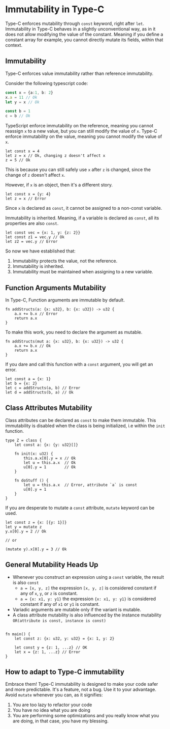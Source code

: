 # Immutability in Type-C
Type-C enforces mutability through `const` keyword, right after `let`. Immutability in Type-C behaves in a slightly unconventional way, as in it does not
allow modifying the value of the constant. Meaning if you define a constant array for example, you cannot directly mutate its fields, within that context.

## Immutability
Type-C enforces value immutability rather than reference immutability.

Consider the following typescript code:

```ts
const x = {a:1, b: 2}
x.a = 11 // Ok
let y = x // Ok

const b = 1
c = b // Ok
```
TypeScript enforce immutability on the reference, meaning you cannot reassign `x` to a new value, but you can still modify the value of `x`.
Type-C enforce immutability on the value, meaning you cannot modify the value of `x`.

```tc
let const x = 4
let z = x // Ok, changing z doesn't affect x
z = 5 // Ok
```

This is because you can still safely use `x` after `z` is changed, since the change of `z` doesn't affect `x`.

However, if `x` is an object, then it's a different story.

```tc
let const x = {y: 4}
let z = x // Error
```
Since `x` is declared as `const`, it cannot be assigned to a non-const variable.

Immutability is inherited. Meaning, if a variable is declared as `const`, all its properties are also `const`.

```tc
let const vec = {x: 1, y: {z: 2}}
let const z1 = vec.y // Ok
let z2 = vec.y // Error
```

So now we have established that:
1. Immutability protects the value, not the reference.
2. Immutability is inherited.
3. Immutability must be maintained when assigning to a new variable.

## Function Arguments Mutability
In Type-C, Function arguments are immutable by default.

```tc
fn addStructs(a: {x: u32}, b: {x: u32}) -> u32 {
    a.x += b.x // Error
    return a.x
}
```

To make this work, you need to declare the argument as mutable.

```tc
fn addStructs(mut a: {x: u32}, b: {x: u32}) -> u32 {
    a.x += b.x // Ok
    return a.x
}
```

If you dare and call this function with a `const` argument, you will get an error.

```tc
let const a = {x: 1}
let b = {x: 2}
let c = addStructs(a, b) // Error
let d = addStructs(b, a) // Ok
```

## Class Attributes Mutability

Class attributes can be declared as `const` to make them immutable. This immutability is disabled when the class is being initialized, i.e within the `init` function.

```tc
type Z = class {
    let const a: {x: {y: u32}[]}

    fn init(x: u32) {
        this.a.x[0].y = x // Ok
        let u = this.a.x  // Ok
        u[0].y = 1        // Ok
    }

    fn doStuff () {
        let u = this.a.x  // Error, attribute `a` is const
        u[0].y = 1
    }
}
```

If you are desperate to mutate a `const` attribute, `mutate` keyword can be used.

```tc
let const z = {x: [{y: 1}]}
let y = mutate z
y.x[0].y = 2 // Ok

// or

(mutate y).x[0].y = 3 // Ok
```

## General Mutability Heads Up
- Whenever you construct an expression using a `const` variable, the result is also `const`
    - `a = [x, y, z]` the expression `[x, y, z]` is considered constant if any of `x`, `y`, or `z` is constant.
    - `a = {x: x1, y: y1}` the expression `{x: x1, y: y1}` is considered constant if any of `x1` or `y1` is constant.
- Variadic arguments are mutable only if the variant is mutable.
- A class attribute mutability is also influenced by the instance mutability `OR(attribute is const, instance is const)`

```tc

fn main() {
    let const z: {x: u32, y: u32} = {x: 1, y: 2}

    let const y = {z: 1, ...z} // OK
    let x = {z: 1, ...z} // Error
}
```

## How to adapt to Type-C immutability
Embrace them! Type-C immutability is designed to make your code safer and more predictable. It's a feature, not a bug. Use it to your advantage.
Avoid `mutate` whenever you can, as it signifies:
1. You are too lazy to refactor your code
2. You have no idea what you are doing
3. You are performing some optimizations and you really know what you are doing, in that case, you have my blessing.

